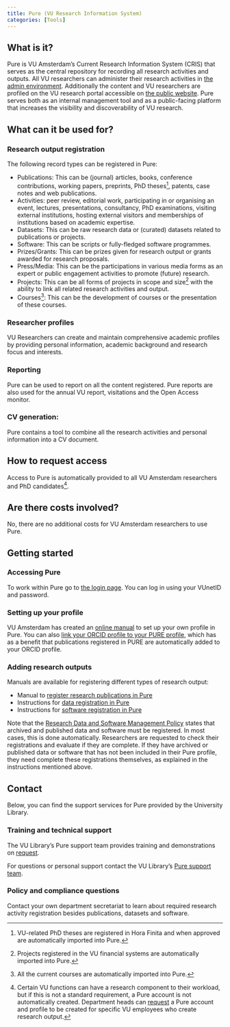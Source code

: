 ```yaml
---
title: Pure (VU Research Information System)
categories: [Tools]
---
```


## What is it?

Pure is VU Amsterdam's Current Research Information System (CRIS) that serves as the central repository for recording all research activities and outputs. All VU researchers can administer their research activities in [the admin environment](https://research.vu.nl/admin/). Additionally the content and VU researchers are profiled on the VU research portal accessible on [the public website](https://research.vu.nl). Pure serves both as an internal management tool and as a public-facing platform that increases the visibility and discoverability of VU research.

## What can it be used for?

### Research output registration

The following record types can be registered in Pure:

- Publications: This can be (journal) articles, books, conference contributions, working papers, preprints, PhD theses[^1], patents, case notes and web publications.
- Activities: peer review, editorial work, participating in or organising an event, lectures, presentations, consultancy, PhD examinations, visiting external institutions, hosting external visitors and memberships of institutions based on academic expertise.
- Datasets: This can be raw research data or (curated) datasets related to publications or projects.
- Software: This can be scripts or fully-fledged software programmes.
- Prizes/Grants: This can be prizes given for research output or grants awarded for research proposals. 
- Press/Media: This can be the participations in various media forms as an expert or public engagement activities to promote (future) research.
- Projects: This can be all forms of projects in scope and size[^2] with the ability to link all related research activities and output. 
- Courses[^3]: This can be the development of courses or the presentation of these courses.

[^1]: VU-related PhD theses are registered in Hora Finita and when approved are automatically imported into Pure.
[^2]: Projects registered in the VU financial systems are automatically imported into Pure.
[^3]:  All the current courses are automatically imported into Pure.

### Researcher profiles
VU Researchers can create and maintain comprehensive academic profiles by providing personal information, academic background and research focus and interests.

### Reporting
Pure can be used to report on all the content registered. Pure reports are also used for the annual VU report, visitations and the Open Access monitor.  

### CV generation: 
Pure contains a tool to combine all the research activities and personal information into a CV document.

## How to request access

Access to Pure is automatically provided to all VU Amsterdam researchers and PhD candidates[^4].

[^4]: Certain VU functions can have a research component to their workload, but if this is not a standard requirement, a Pure account is not automatically created. Department heads can [request]( https://services.vu.nl/esc?id=sc_cat_item&sys_id=b000b90f478aa110bfa46d72e36d4303) a Pure account and profile to be created for specific VU employees who create research output. 

## Are there costs involved?

No, there are no additional costs for VU Amsterdam researchers to use Pure.

## Getting started

### Accessing Pure

To work within Pure go to [the login page](https://research.vu.nl/admin/workspace.xhtml). You can log in using your VUnetID and password.

### Setting up your profile

VU Amsterdam has created an [online manual](https://libguides.vu.nl/manage-pure-profile) to set up your own profile in Pure.
You can also [link your ORCID profile to your PURE profile](https://libguides.vu.nl/orcid/register), which has as a benefit that publications registered in PURE are automatically added to your ORCID profile.

### Adding research outputs

Manuals are available for registering different types of research output:

* Manual to [register research publications in Pure](https://libguides.vu.nl/pure-managing-publications)
* Instructions for [data registration in Pure](../topics/data-registration.qmd)
* Instructions for [software registration in Pure](../topics/software-registration.qmd)

Note that the [Research Data and Software Management Policy](../topics/research-data-and-software-management-policy.qmd) states that archived and published data and software must be registered. In most cases, this is done automatically. Researchers are requested to check their registrations and evaluate if they are complete. If they have archived or published data or software that has not been included in their Pure profile, they need complete these registrations themselves, as explained in the instructions mentioned above.

## Contact

Below, you can find the support services for Pure provided by the University Library.

### Training and technical support
The VU Library’s Pure support team provides training and demonstrations on [request](https://services.vu.nl/esc?id=sc_cat_item&sys_id=59e89aab9746a910e553359fe153af1e).

For questions or personal support contact the VU Library's [Pure support team](https://services.vu.nl/esc?id=sc_cat_item&sys_id=b000b90f478aa110bfa46d72e36d4303). 

### Policy and compliance questions
Contact your own department secretariat to learn about required research activity registration besides publications, datasets and software. 
